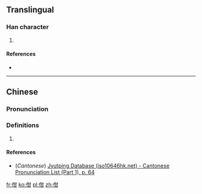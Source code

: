 ==Translingual==

===Han character===
{{Han char|rn=9|rad=人|as=05|sn=7|four=|canj=人廿一 (OTM)|ids=⿰[[亻]][[甘]]}}

# {{defn|Han|sort=人05}}

====References====
* {{Han ref|kx=0097.190|dkj=00493|dj=0206.070|hdz=10129.140|uh=4F44|ud=20292}}

----

==Chinese==
{{zh-forms}}

===Pronunciation===
{{zh-pron
|m=hān,gàn
|c=ham4
|mc=y
|oc=y
|ma=
|cat=
}}

===Definitions===
# {{rfdef|lang=zh}}

====References====
*(''Cantonese'') [http://www.iso10646hk.net/jp/document/download.jsp Jyutping Database (iso10646hk.net) - Cantonese Pronunciation List (Part 1), p. 64]

[[fr:佄]]
[[ko:佄]]
[[pl:佄]]
[[zh:佄]]